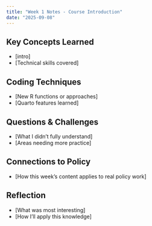 ```yaml
---
title: "Week 1 Notes - Course Introduction"
date: "2025-09-08"
---
```


## Key Concepts Learned
- [intro]
- [Technical skills covered]

## Coding Techniques
- [New R functions or approaches]
- [Quarto features learned]

## Questions & Challenges
- [What I didn't fully understand]
- [Areas needing more practice]

## Connections to Policy
- [How this week's content applies to real policy work]

## Reflection
- [What was most interesting]
- [How I'll apply this knowledge]
